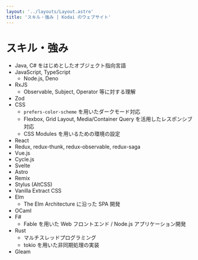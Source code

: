 ```yaml
---
layout: '../layouts/Layout.astro'
title: 'スキル・強み | Kodai のウェブサイト'
---
```


# スキル・強み

- Java, C# をはじめとしたオブジェクト指向言語
- JavaScript, TypeScript
    - Node.js, Deno
- RxJS
    - Observable, Subject, Operator 等に対する理解
- Zod
- CSS
    - `prefers-color-scheme` を用いたダークモード対応
    - Flexbox, Grid Layout, Media/Container Query を活用したレスポンシブ対応
    - CSS Modules を用いるための環境の設定
- React
- Redux, redux-thunk, redux-observable, redux-saga
- Vue.js
- Cycle.js
- Svelte
- Astro
- Remix
- Stylus (AltCSS)
- Vanilla Extract CSS
- Elm
    - The Elm Architecture に沿った SPA 開発
- OCaml
- F#
    - Fable を用いた Web フロントエンド / Node.js アプリケーション開発
- Rust
    - マルチスレッドプログラミング
    - tokio を用いた非同期処理の実装
- Gleam
